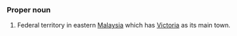 ===Proper noun===
#Federal territory in eastern [[Malaysia]] which has [[Victoria]] as its main town.